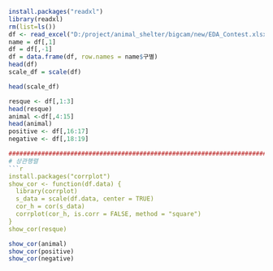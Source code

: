 ```r
install.packages("readxl")
library(readxl)
rm(list=ls())
df <- read_excel("D:/project/animal_shelter/bigcam/new/EDA_Contest.xlsx" , na = "NA")
name = df[,1]
df = df[,-1]
df = data.frame(df, row.names = name$구별)
head(df)
scale_df = scale(df)
```

```r
head(scale_df)
```
```r
resque <- df[,1:3]
head(resque)
animal <-df[,4:15]
head(animal)
positive <- df[,16:17]
negative <- df[,18:19]
```

```r
########################################################################
# 상관행렬
```r
install.packages("corrplot")
show_cor <- function(df.data) {
  library(corrplot)
  s_data = scale(df.data, center = TRUE)
  cor_h = cor(s_data)
  corrplot(cor_h, is.corr = FALSE, method = "square")
}
show_cor(resque)

```
```r
show_cor(animal)
show_cor(positive)
show_cor(negative)
```


